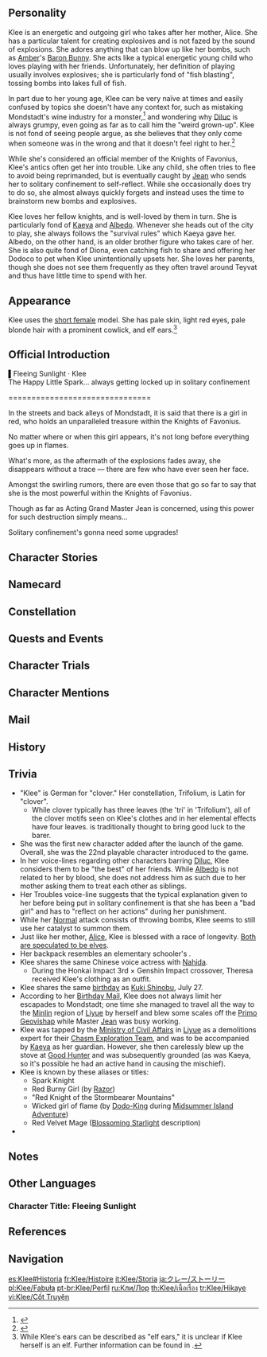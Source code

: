 {{CharacterTabs}}
{{Quote|Knights of Favonius Spark Knight! Forever with a bang and a flash!<br>&mdash;And then disappearing from the stern gaze of Acting Grand Master Jean.<br>Sure, time in solitary confinement gives lots of time to think about new gunpowder formulas...<br>But it'd still be better to not be in solitary in the first place.|Description from the Official Website<ref>Official Genshin Impact Website: [https://genshin.hoyoverse.com/en/character/mondstadt?char=8 Klee]</ref>}}

==Personality==
{{Quote|An explosives expert and a regular at the Knights of Favonius's confinement room. Also known as Fleeing Sunlight.|In-game character attributes and profile page text}}
Klee is an energetic and outgoing girl who takes after her mother, Alice. She has a particular talent for creating explosives and is not fazed by the sound of explosions. She adores anything that can blow up like her bombs, such as [[Amber]]'s [[Baron Bunny]]. She acts like a typical energetic young child who loves playing with her friends. Unfortunately, her definition of playing usually involves explosives; she is particularly fond of "fish blasting", tossing bombs into lakes full of fish.

In part due to her young age, Klee can be very naïve at times and easily confused by topics she doesn't have any context for, such as mistaking Mondstadt's wine industry for a monster,<ref>{{Ref/VO|Klee|About Diona}}</ref> and wondering why [[Diluc]] is always grumpy, even going as far as to call him the "weird grown-up". Klee is not fond of seeing people argue, as she believes that they only come when someone was in the wrong and that it doesn't feel right to her.<ref>{{Ref/Quest|Zip Along (According to Safe Cart Operating Procedures)}}</ref>

While she's considered an official member of the Knights of Favonius, Klee's antics often get her into trouble. Like any child, she often tries to flee to avoid being reprimanded, but is eventually caught by [[Jean]] who sends her to solitary confinement to self-reflect. While she occasionally does try to do so, she almost always quickly forgets and instead uses the time to brainstorm new bombs and explosives.

Klee loves her fellow knights, and is well-loved by them in turn. She is particularly fond of [[Kaeya]] and [[Albedo]]. Whenever she heads out of the city to play, she always follows the "survival rules" which Kaeya gave her. Albedo, on the other hand, is an older brother figure who takes care of her. She is also quite fond of Diona, even catching fish to share and offering her Dodoco to pet when Klee unintentionally upsets her. She loves her parents, though she does not see them frequently as they often travel around Teyvat and thus have little time to spend with her.

==Appearance==
{{See also|Shooting Spark|Blossoming Starlight}}
<!-- Keep appearance section short and concise. Limit to 3-4 sentences. Outfits should be described on the outfit pages. -->
Klee uses the [[:Category:Short Female Characters|short female]] model. She has pale skin, light red eyes, pale blonde hair with a prominent cowlick, and elf ears.<ref group="Note">While Klee's ears can be described as "elf ears," it is unclear if Klee herself is an elf. Further information can be found in {{S|Alice#Trivia}}.</ref>

==Official Introduction==
{{Official Introduction
|title = The Happy Little Spark... always getting locked up in solitary confinement
|link = https://www.facebook.com/Genshinimpact/posts/583958749120986
|character = Klee}}
{{Quote|If the hills burn, Klee will be done for!|Written in heavy red by Kaeya in the "Favonius Survival Rulebook"<ref>Official Genshin Impact Facebook, [https://www.facebook.com/Genshinimpact/posts/583960282454166 Klee's Introduction]</ref>}}
▌Fleeing Sunlight · Klee<br>
The Happy Little Spark... always getting locked up in solitary confinement

<nowiki>===============================</nowiki>

In the streets and back alleys of Mondstadt, it is said that there is a girl in red, who holds an unparalleled treasure within the Knights of Favonius.

No matter where or when this girl appears, it's not long before everything goes up in flames.

What's more, as the aftermath of the explosions fades away, she disappears without a trace &mdash; there are few who have ever seen her face.

Amongst the swirling rumors, there are even those that go so far to say that she is the most powerful within the Knights of Favonius.

Though as far as Acting Grand Master Jean is concerned, using this power for such destruction simply means...

Solitary confinement's gonna need some upgrades!

==Character Stories==
{{Character Story
|title1        = Character Details
|text1         = <p>When the patrons of [[Mondstadt]]'s taverns are asked about the strongest knight of the [[Knights of Favonius]], three names are likely to come up:</p><p>The highly reputable Acting Grand Master [[Jean]], Cavalry Captain [[Kaeya]], and the mysterious tycoon, [[Diluc]].</p><p>However, some claim to have witnessed, albeit through bleary, drunken eyes, a knight in red, leveling the entire [[Stormbearer Mountains]].</p><p>If one wants to find this mysterious knight, then they need look no further than the solitary confinement cell inside the Knights of Favonius Headquarters.</p><p>If the cell is found vacant... then something explosively unfortunate is likely about to take place...</p><p>Klee is well known for the danger she presents. As an official member of the Knights of Favonius, her strength in combat cannot be underestimated.</p><p>As a hyperactive child, meanwhile, her destructive capabilities cannot be overstated.</p><p>After all, while other Mondstadt children her age are still playing with regular toys, Klee's favorite toys are... live explosives.</p>
|mention1      = Jean,Kaeya,Diluc

|title2        = Character Story 1
|friendship2   = 2
|text2         = <p>Three years ago, Klee was entrusted to the Knights of Favonius by her parents, who were famed adventurers.</p><p>This was how the fates of Klee and  [[Albedo|"that boy in white"]] became intertwined with their "family" in Mondstadt.</p><p>Klee is curious about everything in the outside world. She has an innocent passion for explosives, and is incredibly enthusiastic in all that she does.</p><p>Under the protection of the Knights of Favonius, she is protected from harm and those of ill intent.</p><p>This young girl soon forged an unbreakable bond with everyone in the Knights of Favonius.</p><p>Being sent to the solitary confinement room by Jean, helping [[Amber]] improving [[Baron Bunny]], as well as developing new bombs...</p><p>These parts of Klee's life are all invaluable treasures to her.</p>
|mention2      = "That boy in white",Amber,Jean

|title3        = Character Story 2
|friendship3   = 3
|text3         = <p>"The apple doesn't fall far from the tree..."</p><p>Jean sighs to herself as she sits down at her desk, head in hands, faced once again with a stack of damage reports.</p><p>Carts blasted beyond repair, storage shacks burnt down, forest fires that the knights barely managed to contain...</p><p>Not to mention the suspiciously high number of deaths from unnatural causes among the fish of [[Starfell Lake]].</p><p>There's only one potential culprit behind all of this, and she just so happens to be one of their own...</p><p>"Klee!"</p><p>Faced with Jean's stern glare, the harmless-looking Klee surrenders all her concealed explosives.</p><p>She is then escorted to solitary confinement, despite her protests amidst floods of tears.</p><p>This occurs about once or twice a week at the Knights of Favonius.</p>
|mention3      = Jean

|title4        = Character Story 3
|friendship4   = 4
|text4         = <p>Of course, Klee always tries to help clean up the messes she's made.</p><p>However, sometimes her reckless personality makes things worse still.</p><p>For example, she once wanted to apologize to everyone by making some BBQ fish, but ended up blowing the stove sky-high.</p><p>Then there was the time she got into a fluster and tried to put the fire out... with wind &mdash; which obviously resulted in the whole plain going up in flames.</p><p>Klee is not a bad kid by nature, it's just that her curious and playful nature always results in her failing to think before she acts.</p><p>And every time she gets into trouble, she guiltily tries to make up for it.</p><p>Though once Jean lets Klee out of solitary confinement, there's usually no more than a day or two before the sound of explosions return to Mondstadt.</p><p>The "Spark Knight" always manages to live up to her title in a range of unexpected ways.</p>
|mention4      = Jean

|title5        = Character Story 4
|friendship5   = 5
|quest5        = True Treasure
|text5         = <p>Though Klee always ends up causing trouble for the Knights of Favonius and Mondstadt, she isn't just some rookie who drags the team down.</p><p>On the contrary, her skills with explosives can be quite handy if applied correctly.</p><p>Once, Jean was able to defeat a horde of invading hilichurls utilizing Klee's special talents alone.</p><p>However, Klee also forever changed the face of Stormbearer Mountains in that same operation due to recklessly placing too many charges...</p><p>Needless to say, everyone was more than a little shocked, but at least no one from the Knights of Favonius was injured.</p><p>Since then, the legend of the "Red Knight of the Stormbearer Mountains" began to circulate around Mondstadt.</p><p>Rumor has it that she is cloaked in red, and clutches the greatest treasure the Knights of Favonius have.</p><p>However, only Klee knows what this "treasure" truly is.</p>
|mention5      = Jean

|title6        = Character Story 5
|friendship6   = 6
|quest6        = True Treasure
|text6         = <p>To Klee, the Knights of Favonius are family, and she can't imagine life without them. Her biggest role model, however, is still her birth mother &mdash; the avid adventurer, [[Alice]].</p><p>A highly renowned adventurer and author of the popular [[Teyvat Travel Guide]], there is nothing this incredible mother cannot do &mdash; as far as Klee is concerned, anyway.</p><p>Whether it's the way she used to guide Klee step-by-step through the techniques for adding gunpowder and selecting fuses, or the encouragement she'd give Klee to express her creativity through ever-bolder and more beautiful fireworks...</p><p>Or that time she taught her how to identify [[Starsnatch Cliff]]'s load-bearing points, then place explosive charges accordingly to bring the whole thing down...</p><p>Or that time they stuck their tongues out at each other awkwardly while being told off by [[Huffman]] of the Knights of Favonius...</p><p>Klee has many treasured memories of her mother.</p><p>This was the way things were until her parents left to travel to somewhere dangerous and far away. They entrusted Klee to the care of Albedo and the Knights of Favonius.</p><p>Though still small, Klee knew she would one day become just like her mother.</p><p>One day, her explosives would become something that her mother would be proud of.</p>
|mention6      = Albedo,Alice,Huffman

|title7        = "Dodoco"
|friendship7   = 4
|text7         = <p>[[Dodoco]] is Klee's first friend, and one of her best.</p><p>A very long time ago, her mother made this doll for her by hand.</p><p>Alice affixed it to Klee's four-leaf clover, and hung on her big backpack.</p><p>From that day forth, Klee and Dodoco became inseparable.</p><p>Her mother said that this would ensure that Klee would never be lonely and that she would have a friend to confide in even when she was alone.</p><p>They would also protect each other in times of danger, just like Amber and Baron Bunny.</p><p>This, however, caused the Knights no need of worry &mdash; considering the other things Alice and her daughter had invented, perhaps this, too, might explode at any time...</p><p>"Dodoco" is a name Klee picked herself.</p><p>When asked what this name meant, she flushed red for a good long while before replying: "It means... Klee's best friend!"</p>
|mention7      = Alice,Amber,Dodoco

|title8        = Vision
|friendship8   = 6
|text8         = <p>Asking Klee how she obtained a [[Vision]] will probably get you nowhere &mdash; she doesn't know, either.</p><p>A natural-born pyromaniac, Klee had already been acknowledged by a Vision from a very young age.</p><p>According to Klee herself, she had been creating a bomb that was "even bigger than super big!"</p><p>This was her very first solo project, but the results were far from expected&mdash;</p><p>Well, she "only" blew her small workshop sky high, leaving a mountain of smoking ash.</p><p>But rather than being disappointed, Klee was pleasantly surprised to see a flaming Vision emerge from those ashes.</p><p>How did Klee receive this divine acknowledgment?</p><p>Was it her talent and passion for explosives, the individualistic nature she got from her mother, or her shining innocence?</p><p>Regardless, Klee had already obtained such a coveted item at a tender, carefree age.</p><p>Regardless of what she faces as she grows up, she will never give this "present" up.</p>
|mention8      = Alice
}}

==Namecard==
{{Namecard|Klee: Explosive}}

==Constellation==
{{Constellation Lore|Trifolium}}

==Quests and Events==
{{Quests and Events}}

==Character Trials==
{{Trials by Character}}

==Character Mentions==
{{Character Mentions}}

==Mail==
{{Mails by Category List|noheader=1}}

==History==
{{Main|Klee/Lore/History}}

==Trivia==
* "Klee" is German for "clover." Her constellation, Trifolium, is Latin for "clover".
** While clover typically has three leaves (the 'tri' in 'Trifolium'), all of the clover motifs seen on Klee's clothes and in her elemental effects have four leaves. {{w|Four-leaf_clover|Four-leaf clover}} is traditionally thought to bring good luck to the barer.
* She was the first new character added after the launch of the game. Overall, she was the 22nd playable character introduced to the game.
* In her voice-lines regarding other characters barring [[Diluc]], Klee considers them to be "the best" of her friends. While [[Albedo]] is not related to her by blood, she does not address him as such due to her mother asking them to treat each other as siblings.
* Her Troubles voice-line suggests that the typical explanation given to her before being put in solitary confinement is that she has been a "bad girl" and has to "reflect on her actions" during her punishment.
* While her [[Kaboom!|Normal]] attack consists of throwing bombs, Klee seems to still use her catalyst to summon them.
* Just like her mother, [[Alice]], Klee is blessed with a race of longevity. [[Alice#Trivia|Both are speculated to be elves]].
* Her backpack resembles an elementary schooler's {{w|Randoseru}}.
* Klee shares the same Chinese voice actress with [[Nahida]].
** During the Honkai Impact 3rd × Genshin Impact crossover, Theresa received Klee's clothing as an outfit.
* Klee shares the same [[birthday]] as [[Kuki Shinobu]], July 27.
* According to her [[Birthday/Klee|Birthday Mail]], Klee does not always limit her escapades to Mondstadt; one time she managed to travel all the way to the [[Minlin]] region of [[Liyue]] by herself and blew some scales off the [[Primo Geovishap]] while Master [[Jean]] was busy working.
* Klee was tapped by the [[Ministry of Civil Affairs]] in [[Liyue]] as a demolitions expert for their [[Chasm Exploration Team]], and was to be accompanied by [[Kaeya]] as her guardian. However, she then carelessly blew up the stove at [[Good Hunter]] and was subsequently grounded (as was Kaeya, so it's possible he had an active hand in causing the mischief).
* Klee is known by these aliases or titles:
** Spark Knight
** Red Burny Girl (by [[Razor]])
** "Red Knight of the Stormbearer Mountains"
** Wicked girl of flame (by [[Dodo-King]] during [[Midsummer Island Adventure/Story|Midsummer Island Adventure]])
** Red Velvet Mage ([[Blossoming Starlight]] description)
* {{Furnishing Mentions|Klee}}

==Notes==
{{Reflist|note=1}}

==Other Languages==
===Character Title: Fleeing Sunlight===
{{Other Languages
|en      = Fleeing Sunlight
|zhs     = 逃跑的太阳
|zhs_rm  = Táopǎo de Tàiyáng
|zht     = 逃跑的太陽
|zht_rm  = Táopǎo de Tàiyáng
|zh_tl   = The Escaped Sun
|ja      = 逃げ回る太陽
|ja_rm   = Nigemawaru Taiyou
|ja_tl   = Fleeing Sun
|ko      = 도망치는 태양
|ko_tl   = Fleeing Sun
|es      = El Sol Fugitivo
|es_tl   = Fugitive Sun
|fr      = Soleil fuyant
|fr_tl   = Fleeing Sun
|ru      = Ускользающее солнце
|ru_tl   = Fleeing Sun
|th      = ดวงอาทิตย์ที่หลบหนี
|th_rm   = 
|th_tl   = Fleeing Sun
|vi      = Mặt Trời Chạy Trốn
|vi_tl   = Fleeing Sun
|de      = Fliehende Sonne
|de_tl   = Fleeing Sun
|id      = Fleeing Sunlight
|pt      = Sol Fugitivo
|pt_tl   = Fugitive Sun
|tr      = Kaçan Güneş Işığı
|tr_tl   = 
|it      = Sole fugace
|it_tl   = Fleeting Sun
}}

==References==
{{Reflist}}

==Navigation==
{{Character Navbox|Lore}}

[[es:Klee#Historia]]
[[fr:Klee/Histoire]]
[[it:Klee/Storia]]
[[ja:クレー/ストーリー]]
[[pl:Klee/Fabuła]]
[[pt-br:Klee/Perfil]]
[[ru:Кли/Лор]]
[[th:Klee/เนื้อเรื่อง]]
[[tr:Klee/Hikaye]]
[[vi:Klee/Cốt Truyện]]